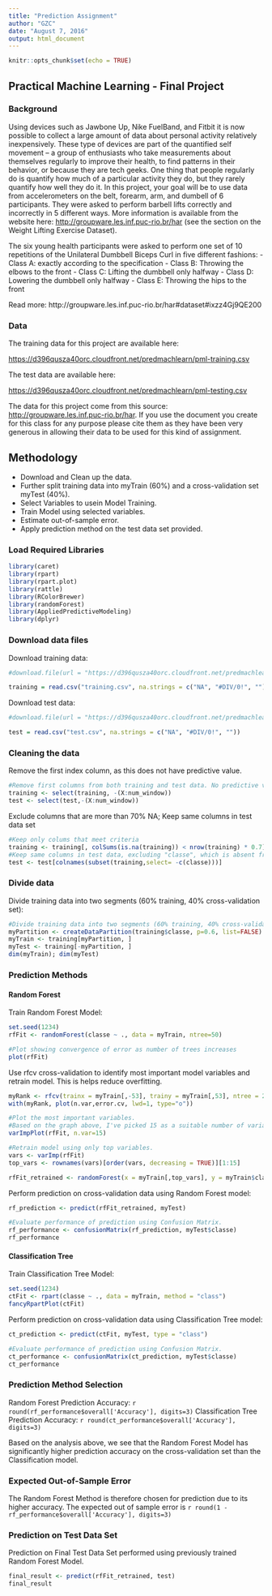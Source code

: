 ```yaml
---
title: "Prediction Assignment"
author: "GZC"
date: "August 7, 2016"
output: html_document
---
```


```r
knitr::opts_chunk$set(echo = TRUE)
```

## Practical Machine Learning - Final Project

### Background

Using devices such as Jawbone Up, Nike FuelBand, and Fitbit it is now possible to collect a large amount of data about personal activity relatively inexpensively. These type of devices are part of the quantified self movement – a group of enthusiasts who take measurements about themselves regularly to improve their health, to find patterns in their behavior, or because they are tech geeks. One thing that people regularly do is quantify how much of a particular activity they do, but they rarely quantify how well they do it. In this project, your goal will be to use data from accelerometers on the belt, forearm, arm, and dumbell of 6 participants. They were asked to perform barbell lifts correctly and incorrectly in 5 different ways. More information is available from the website here: <http://groupware.les.inf.puc-rio.br/har> (see the section on the Weight Lifting Exercise Dataset).

The six young health participants were asked to perform one set of 10 repetitions of the Unilateral Dumbbell Biceps Curl in five different fashions: 
- Class A: exactly according to the specification
- Class B: Throwing the elbows to the front
- Class C: Lifting the dumbbell only halfway
- Class D: Lowering the dumbbell only halfway
- Class E: Throwing the hips to the front

Read more: http://groupware.les.inf.puc-rio.br/har#dataset#ixzz4Gj9QE200

### Data

The training data for this project are available here:

<https://d396qusza40orc.cloudfront.net/predmachlearn/pml-training.csv>

The test data are available here:

<https://d396qusza40orc.cloudfront.net/predmachlearn/pml-testing.csv>


The data for this project come from this source: <http://groupware.les.inf.puc-rio.br/har>. If you use the document you create for this class for any purpose please cite them as they have been very generous in allowing their data to be used for this kind of assignment.


## Methodology
- Download and Clean up the data.
- Further split training data into myTrain (60%) and a cross-validation set myTest (40%).
- Select Variables to usein Model Training.
- Train Model using selected variables.
- Estimate out-of-sample error.
- Apply prediction method on the test data set provided.


### Load Required Libraries
```r
library(caret)
library(rpart)
library(rpart.plot)
library(rattle)
library(RColorBrewer)
library(randomForest)
library(AppliedPredictiveModeling)
library(dplyr)
```

### Download data files

Download training data:
```r
#download.file(url = "https://d396qusza40orc.cloudfront.net/predmachlearn/pml-training.csv",destfile="training.csv")

training = read.csv("training.csv", na.strings = c("NA", "#DIV/0!", ""))
```

Download test data:
```r
#download.file(url = "https://d396qusza40orc.cloudfront.net/predmachlearn/pml-testing.csv",destfile="test.csv")

test = read.csv("test.csv", na.strings = c("NA", "#DIV/0!", ""))
```


### Cleaning the data
Remove the first index column, as this does not have predictive value.
```r
#Remove first columns from both training and test data. No predictive value.
training <- select(training, -(X:num_window))
test <- select(test,-(X:num_window))
```

Exclude columns that are more than 70% NA; Keep same columns in test data set
```r
#Keep only colums that meet criteria
training <- training[, colSums(is.na(training)) < nrow(training) * 0.7]
#Keep same columns in test data, excluding "classe", which is absent from test data set
test <- test[colnames(subset(training,select= -c(classe)))]

```


### Divide data
Divide training data into two segments (60% training, 40% cross-validation set):
```r
#Divide training data into two segments (60% training, 40% cross-validation set)
myPartition <- createDataPartition(training$classe, p=0.6, list=FALSE)
myTrain <- training[myPartition, ]
myTest <- training[-myPartition, ]
dim(myTrain); dim(myTest)
```


### Prediction Methods

#### Random Forest
Train Random Forest Model:
```r
set.seed(1234)
rfFit <- randomForest(classe ~ ., data = myTrain, ntree=50)

#Plot showing convergence of error as number of trees increases
plot(rfFit)

```

Use rfcv cross-validation to identify most important model variables and retrain model. This is helps reduce overfitting.
```r
myRank <- rfcv(trainx = myTrain[,-53], trainy = myTrain[,53], ntree = 25)
with(myRank, plot(n.var,error.cv, lwd=1, type="o"))

#Plot the most important variables. 
#Based on the graph above, I've picked 15 as a suitable number of variables.
varImpPlot(rfFit, n.var=15)

#Retrain model using only top variables.
vars <- varImp(rfFit)
top_vars <- rownames(vars)[order(vars, decreasing = TRUE)][1:15]

rfFit_retrained <- randomForest(x = myTrain[,top_vars], y = myTrain$classe, ntree=25)
```


Perform prediction on cross-validation data using Random Forest model:
```r
rf_prediction <- predict(rfFit_retrained, myTest)

#Evaluate performance of prediction using Confusion Matrix.
rf_performance <- confusionMatrix(rf_prediction, myTest$classe)
rf_performance
```


#### Classification Tree
Train Classification Tree Model:
```r
set.seed(1234)
ctFit <- rpart(classe ~ ., data = myTrain, method = "class")
fancyRpartPlot(ctFit)
```

Perform prediction on cross-validation data using Classification Tree model:
```r
ct_prediction <- predict(ctFit, myTest, type = "class")

#Evaluate performance of prediction using Confusion Matrix.
ct_performance <- confusionMatrix(ct_prediction, myTest$classe)
ct_performance
```

### Prediction Method Selection

Random Forest Prediction Accuracy: `r round(rf_performance$overall['Accuracy'], digits=3)`
Classification Tree Prediction Accuracy: `r round(ct_performance$overall['Accuracy'], digits=3)`


Based on the analysis above, we see that the Random Forest Model has significantly higher prediction accuracy on the cross-validation set than the Classification model.

### Expected Out-of-Sample Error

The Random Forest Method is therefore chosen for prediction due to its higher accuracy. 
The expected out of sample error is `r round(1 - rf_performance$overall['Accuracy'], digits=3)`

### Prediction on Test Data Set
Prediction on Final Test Data Set performed using previously trained Random Forest Model.
```r
final_result <- predict(rfFit_retrained, test)
final_result

```